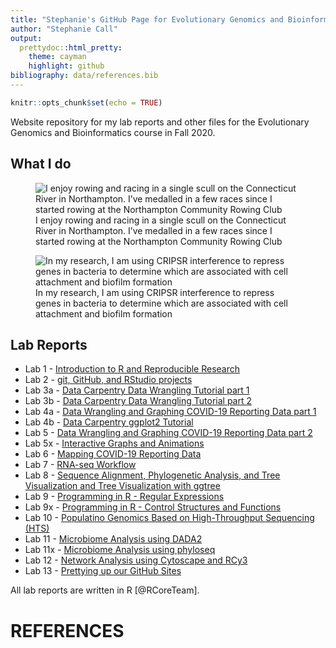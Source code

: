```yaml
---
title: "Stephanie's GitHub Page for Evolutionary Genomics and Bioinformatics"
author: "Stephanie Call"
output: 
  prettydoc::html_pretty:
    theme: cayman
    highlight: github
bibliography: data/references.bib
---
```


```r
knitr::opts_chunk$set(echo = TRUE)
```

Website repository for my lab reports and other files for the Evolutionary Genomics and Bioinformatics course in Fall 2020.

## What I do

![I enjoy rowing and racing in a single scull on the Connecticut River in Northampton. I've medalled in a few races since I started rowing at the Northampton Community Rowing Club](images/Rowing.JPG)
 
![In my research, I am using CRIPSR interference to repress genes in bacteria to determine which are associated with cell attachment and biofilm formation](images/dCas9Binding.png)


## Lab Reports
* Lab 1 - [Introduction to R and Reproducible Research](Lab1_SNC.html)
* Lab 2 - [git, GitHub, and RStudio projects](Lab2_SNC.html)
* Lab 3a - [Data Carpentry Data Wrangling Tutorial part 1](Lab3a_SNC.html)
* Lab 3b - [Data Carpentry Data Wrangling Tutorial part 2](Lab3b_SNC.html)
* Lab 4a - [Data Wrangling and Graphing COVID-19 Reporting Data part 1 ](Lab4_COVID_SNC.html)
* Lab 4b - [Data Carpentry ggplot2 Tutorial](Lab4_ggplot_tutorial_SNC.html)
* Lab 5 - [Data Wrangling and Graphing COVID-19 Reporting Data part 2](Lab5_COVID_SNC.html)
* Lab 5x - [Interactive Graphs and Animations](Lab5_extra_SNC.html)
* Lab 6 - [Mapping COVID-19 Reporting Data](Lab6_SNC.html)
* Lab 7 - [RNA-seq Workflow](Lab7_SNC.html)
* Lab 8 - [Sequence Alignment, Phylogenetic Analysis, and Tree Visualization and Tree Visualization with ggtree](Lab8_SNC.html)
* Lab 9 - [Programming in R - Regular Expressions](Lab9_SNC.html)
* Lab 9x - [Programming in R - Control Structures and Functions](Lab9x_SNC.html)
* Lab 10 - [Populatino Genomics Based on High-Throughput Sequencing (HTS)](Lab10_SNC.html)
* Lab 11 - [Microbiome Analysis using DADA2](Lab11_SNC.html)
* Lab 11x - [Microbiome Analysis using phyloseq](Lab11x_SNC.html)
* Lab 12 - [Network Analysis using Cytoscape and RCy3](Lab12_SNC.html)
* Lab 13 - [Prettying up our GitHub Sites](Lab13_SNC.html)

All lab reports are written in R [@RCoreTeam].

# REFERENCES
